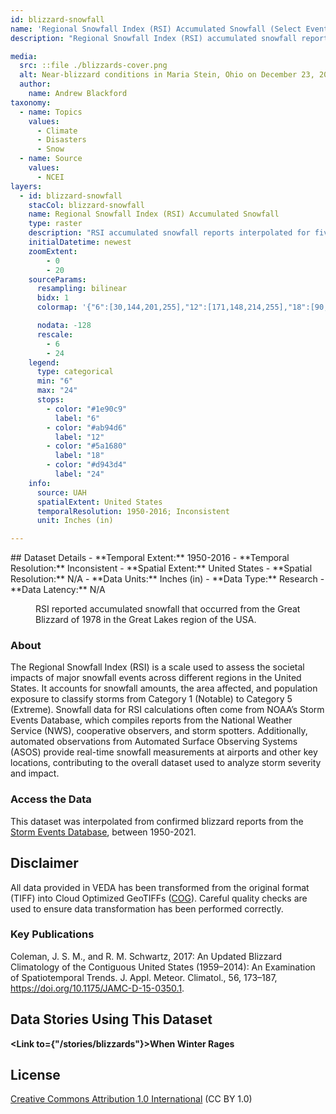 ```yaml
---
id: blizzard-snowfall
name: 'Regional Snowfall Index (RSI) Accumulated Snowfall (Select Events)'
description: "Regional Snowfall Index (RSI) accumulated snowfall reports interpolated for five select blizzard events."

media:
  src: ::file ./blizzards-cover.png
  alt: Near-blizzard conditions in Maria Stein, Ohio on December 23, 2022.
  author: 
    name: Andrew Blackford
taxonomy:
  - name: Topics
    values:
      - Climate
      - Disasters
      - Snow
  - name: Source
    values:
      - NCEI
layers:
  - id: blizzard-snowfall
    stacCol: blizzard-snowfall
    name: Regional Snowfall Index (RSI) Accumulated Snowfall
    type: raster
    description: "RSI accumulated snowfall reports interpolated for five select blizzards."
    initialDatetime: newest
    zoomExtent:
        - 0
        - 20
    sourceParams:
      resampling: bilinear
      bidx: 1
      colormap: '{"6":[30,144,201,255],"12":[171,148,214,255],"18":[90,22,128,255],"24":[217,67,212,255]}'

      nodata: -128
      rescale:
        - 6
        - 24
    legend:
      type: categorical
      min: "6"
      max: "24"
      stops:
        - color: "#1e90c9"
          label: "6"
        - color: "#ab94d6"
          label: "12"
        - color: "#5a1680"
          label: "18"
        - color: "#d943d4"
          label: "24"       
    info:
      source: UAH
      spatialExtent: United States
      temporalResolution: 1950-2016; Inconsistent
      unit: Inches (in)

---
```

<Block>
  <Prose>
  ## Dataset Details
  - **Temporal Extent:** 1950-2016
  - **Temporal Resolution:** Inconsistent
  - **Spatial Extent:** United States
  - **Spatial Resolution:** N/A
  - **Data Units:** Inches (in)
  - **Data Type:** Research
  - **Data Latency:** N/A
  </Prose>
<Figure>
  <Map
    center={[-84, 43]}
    zoom={5}
    datasetId='blizzard-snowfall'
    layerId='blizzard-snowfall'
    dateTime='1978-01-26'
  />
  <Caption
    attrAuthor='NASA'
    attrUrl='https://nasa.gov/'
  >
  RSI reported accumulated snowfall that occurred from the Great Blizzard of 1978 in the Great Lakes region of the USA.
  </Caption>
</Figure>
</Block>

<Block>
  <Prose>

  ### About

  The Regional Snowfall Index (RSI) is a scale used to assess the societal impacts of major snowfall events across different regions in the United States. It accounts for snowfall amounts, the area affected, and population exposure to classify storms from Category 1 (Notable) to Category 5 (Extreme). Snowfall data for RSI calculations often come from NOAA’s Storm Events Database, which compiles reports from the National Weather Service (NWS), cooperative observers, and storm spotters. Additionally, automated observations from Automated Surface Observing Systems (ASOS) provide real-time snowfall measurements at airports and other key locations, contributing to the overall dataset used to analyze storm severity and impact.
  </Prose>
</Block>

<Block>
  <Prose>
  
  ### Access the Data

  This dataset was interpolated from confirmed blizzard reports from the [Storm Events Database](https://www.ncdc.noaa.gov/stormevents/), between 1950-2021. 

  </Prose>
</Block>

<Block>
  <Prose>
  
  ## Disclaimer

  All data provided in VEDA has been transformed from the original format (TIFF) into Cloud Optimized GeoTIFFs ([COG](https://www.cogeo.org)). Careful quality checks are used to ensure data transformation has been performed correctly.  
  
  </Prose>
</Block>

<Block>
  <Prose>

  ### Key Publications
  
  Coleman, J. S. M., and R. M. Schwartz, 2017: An Updated Blizzard Climatology of the Contiguous United States (1959–2014): An Examination of Spatiotemporal Trends. J. Appl. Meteor. Climatol., 56, 173–187, https://doi.org/10.1175/JAMC-D-15-0350.1.

  </Prose>
</Block>

<Block>
  <Prose>
  
  ## Data Stories Using This Dataset
  
  **<Link to={"/stories/blizzards"}>When Winter Rages</Link>**

  </Prose>
</Block>

<Block>
  <Prose>
  
  ## License
  
  [Creative Commons Attribution 1.0 International](https://creativecommons.org/publicdomain/zero/1.0/legalcode) (CC BY 1.0)

  </Prose>
</Block>